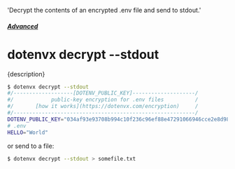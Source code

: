   'Decrypt the contents of an encrypted .env file and send to stdout.'

##### [Advanced](/docs/advanced)
# dotenvx decrypt --stdout

<p className="lead">{description}</p>

```sh
$ dotenvx decrypt --stdout
#/-------------------[DOTENV_PUBLIC_KEY]--------------------/
#/            public-key encryption for .env files          /
#/       [how it works](https://dotenvx.com/encryption)     /
#/----------------------------------------------------------/
DOTENV_PUBLIC_KEY="034af93e93708b994c10f236c96ef88e47291066946cce2e8d98c9e02c741ced45"
# .env
HELLO="World"
```

or send to a file:

```sh
$ dotenvx decrypt --stdout > somefile.txt
```
